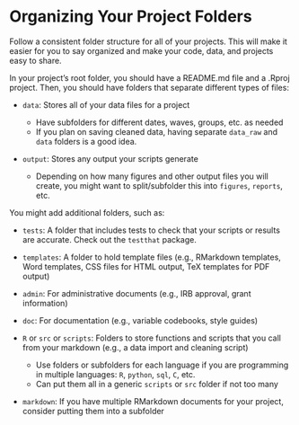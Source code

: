 # Organizing Your Project Folders

Follow a consistent folder structure for all of your projects. 
This will make it easier for you to say organized and make your code, data, and projects easy to share.

In your project's root folder, you should have a README.md file and a .Rproj project. 
Then, you should have folders that separate different types of files:

-   `data`: Stores all of your data files for a project

    -   Have subfolders for different dates, waves, groups, etc. as needed
    -   If you plan on saving cleaned data, having separate `data_raw` and `data` folders is a good idea.

-   `output`: Stores any output your scripts generate

    -   Depending on how many figures and other output files you will create, you might want to split/subfolder this into `figures`, `reports`, etc.

You might add additional folders, such as:

-   `tests`: A folder that includes tests to check that your scripts or results are accurate. Check out the `testthat` package.

-   `templates`: A folder to hold template files (e.g., RMarkdown templates, Word templates, CSS files for HTML output, TeX templates for PDF output)

-   `admin`: For administrative documents (e.g., IRB approval, grant information)

-   `doc`: For documentation (e.g., variable codebooks, style guides)

-   `R` or `src` or `scripts`: Folders to store functions and scripts that you call from your markdown (e.g., a data import and cleaning script)

    -   Use folders or subfolders for each language if you are programming in multiple languages: `R`, `python`, `sql`, `C`, etc.
    -   Can put them all in a generic `scripts` or `src` folder if not too many
    
-   `markdown`: If you have multiple RMarkdown documents for your project, consider putting them into a subfolder
